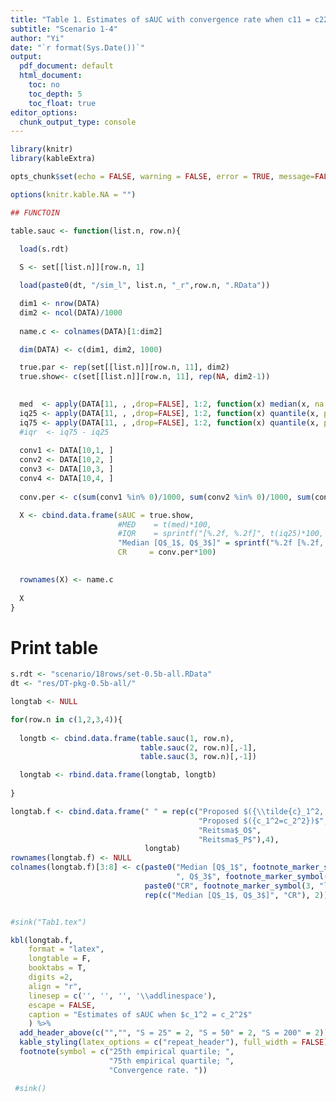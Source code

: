 ```yaml
---
title: "Table 1. Estimates of sAUC with convergence rate when c11 = c22"
subtitle: "Scenario 1-4"
author: "Yi"
date: "`r format(Sys.Date())`"
output:
  pdf_document: default
  html_document: 
    toc: no
    toc_depth: 5
    toc_float: true
editor_options:
  chunk_output_type: console
---
```


```r

library(knitr)
library(kableExtra)

opts_chunk$set(echo = FALSE, warning = FALSE, error = TRUE, message=FALSE, comment="")

options(knitr.kable.NA = "")

## FUNCTOIN

table.sauc <- function(list.n, row.n){
 
  load(s.rdt) 

  S <- set[[list.n]][row.n, 1]

  load(paste0(dt, "/sim_l", list.n, "_r",row.n, ".RData"))

  dim1 <- nrow(DATA)
  dim2 <- ncol(DATA)/1000
  
  name.c <- colnames(DATA)[1:dim2]

  dim(DATA) <- c(dim1, dim2, 1000)

  true.par <- rep(set[[list.n]][row.n, 11], dim2)
  true.show<- c(set[[list.n]][row.n, 11], rep(NA, dim2-1))

  
  med  <- apply(DATA[11, , ,drop=FALSE], 1:2, function(x) median(x, na.rm = TRUE))
  iq25 <- apply(DATA[11, , ,drop=FALSE], 1:2, function(x) quantile(x, prob =0.25, na.rm = TRUE))
  iq75 <- apply(DATA[11, , ,drop=FALSE], 1:2, function(x) quantile(x, prob =0.75, na.rm = TRUE))
  #iqr  <- iq75 - iq25
  
  conv1 <- DATA[10,1, ]
  conv2 <- DATA[10,2, ]
  conv3 <- DATA[10,3, ]
  conv4 <- DATA[10,4, ]
  
  conv.per <- c(sum(conv1 %in% 0)/1000, sum(conv2 %in% 0)/1000, sum(conv3 %in% 0)/1000, sum(conv4 %in% 0)/1000)

  X <- cbind.data.frame(sAUC = true.show, 
                        #MED    = t(med)*100, 
                        #IQR    = sprintf("[%.2f, %.2f]", t(iq25)*100, t(iq75)*100), 
                        "Median [Q$_1$, Q$_3$]" = sprintf("%.2f [%.2f, %.2f]", t(med), t(iq25), t(iq75)),
                        CR     = conv.per*100)
  

  rownames(X) <- name.c
  
  X  
}
```


# Print table

```r
s.rdt <- "scenario/18rows/set-0.5b-all.RData"
dt <- "res/DT-pkg-0.5b-all/"
```

\newpage 

```r
longtab <- NULL

for(row.n in c(1,2,3,4)){
  
  longtb <- cbind.data.frame(table.sauc(1, row.n),
                             table.sauc(2, row.n)[,-1],
                             table.sauc(3, row.n)[,-1])

  longtab <- rbind.data.frame(longtab, longtb)
  
}

longtab.f <- cbind.data.frame(" " = rep(c("Proposed $({\\tilde{c}_1^2, \\tilde{c}_2^2})$",
                                          "Proposed $({c_1^2=c_2^2})$",
                                          "Reitsma$_O$",
                                          "Reitsma$_P$"),4),
                              longtab)
rownames(longtab.f) <- NULL
colnames(longtab.f)[3:8] <- c(paste0("Median [Q$_1$", footnote_marker_symbol(1, "latex"), 
                                     ", Q$_3$", footnote_marker_symbol(2, "latex"), "]"),
                              paste0("CR", footnote_marker_symbol(3, "latex")), 
                              rep(c("Median [Q$_1$, Q$_3$]", "CR"), 2))


#sink("Tab1.tex")

kbl(longtab.f, 
    format = "latex",
    longtable = F, 
    booktabs = T, 
    digits =2,
    align = "r",
    linesep = c('', '', '', '\\addlinespace'),
    escape = FALSE,
    caption = "Estimates of sAUC when $c_1^2 = c_2^2$"
    ) %>% 
  add_header_above(c("","", "S = 25" = 2, "S = 50" = 2, "S = 200" = 2)) %>% 
  kable_styling(latex_options = c("repeat_header"), full_width = FALSE) %>%
  footnote(symbol = c("25th empirical quartile; ", 
                      "75th empirical quartile; ",
                      "Convergence rate. "))

 #sink()



```

